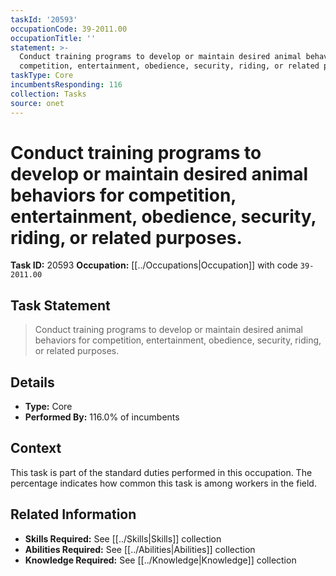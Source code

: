 ```yaml
---
taskId: '20593'
occupationCode: 39-2011.00
occupationTitle: ''
statement: >-
  Conduct training programs to develop or maintain desired animal behaviors for
  competition, entertainment, obedience, security, riding, or related purposes.
taskType: Core
incumbentsResponding: 116
collection: Tasks
source: onet
---
```

# Conduct training programs to develop or maintain desired animal behaviors for competition, entertainment, obedience, security, riding, or related purposes.

**Task ID:** 20593
**Occupation:** [[../Occupations|Occupation]] with code `39-2011.00`

## Task Statement

> Conduct training programs to develop or maintain desired animal behaviors for competition, entertainment, obedience, security, riding, or related purposes.

## Details

- **Type:** Core
- **Performed By:** 116.0% of incumbents

## Context

This task is part of the standard duties performed in this occupation. The percentage indicates how common this task is among workers in the field.

## Related Information

- **Skills Required:** See [[../Skills|Skills]] collection
- **Abilities Required:** See [[../Abilities|Abilities]] collection
- **Knowledge Required:** See [[../Knowledge|Knowledge]] collection
